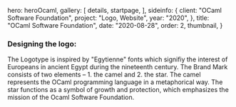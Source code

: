 

  hero: heroOcaml,
  gallery: [
    details,
    startpage,
  ],
  sideinfo: {
    client: "OCaml Software Foundation",
    project: "Logo, Website",
    year: "2020",
  },
  title: "OCaml Software Foundation",
  date: "2020-08-28",
  order: 2,
  thumbnail,
}



### Designing the logo:

The Logotype is inspired by "Egytienne" fonts which signifiy the interest of Europeans in ancient Egypt during the nineteenth century.
The Brand Mark consists of two elements – 1. the camel and 2. the star. The camel represents the OCaml programming language in a metaphorical way. 
The star functions as a symbol of growth and protection, which emphasizes the mission of the Ocaml Software Foundation.
